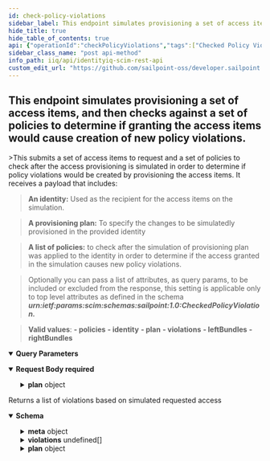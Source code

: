 ```yaml
---
id: check-policy-violations
sidebar_label: This endpoint simulates provisioning a set of access items, and then checks against a set of policies to determine if granting the access items would cause creation of new policy violations.
hide_title: true
hide_table_of_contents: true
api: {"operationId":"checkPolicyViolations","tags":["Checked Policy Violations"],"description":">This submits a set of access items to request and a set of policies to check after the access provisioning is simulated in order to determine if policy violations would be created by provisioning the access items. It receives a payload that includes:  \n\n>**An identity:** Used as the recipient for the access items on the simulation. \n\n>**A provisioning plan:** To specify the changes to be simulatedly provisioned in the provided identity  \n\n>**A list of policies:** to check after the simulation of provisioning plan was applied to the identity in order to determine if the access granted in the simulation causes new policy violations. \n\n>Optionally you can pass a list of attributes, as query params, to be included or excluded from the response, this setting is applicable only to top level attributes as defined in the schema ***urn:ietf:params:scim:schemas:sailpoint:1.0:CheckedPolicyViolation.***  \n\n>**Valid values**: \n**- policies**\n **- identity**\n **- plan**\n **- violations**\n **- leftBundles**\n **- rightBundles** \n","requestBody":{"required":true,"content":{"application/json":{"schema":{"type":"object","properties":{"identity":{"description":"An identity for whom access is requested on the provisioning simulation","type":"string","example":{"identity":"Ryan.Russell"}},"plan":{"description":"A provisioning plan detailing the access to request on the simulation","type":"object","properties":{"value":{"type":"object","properties":{"accounts":{"type":"array","items":{"type":"object","properties":{"op":{"description":"The operation to perform on the provisioning.","type":"string","example":"Modify"},"instance":{"type":"string","example":"null","description":"A particular instance to provision this access to"},"application":{"type":"string","example":"Active_Directory","description":"The application that owns the access items in the request"},"attributes":{"type":"array","items":{"type":"object","properties":{"op":{"description":"The operation to perform on the access item.","type":"string","example":"Add"},"name":{"description":"The type of access item to provision.","type":"string","example":"groupmbr"},"value":{"description":"The name of the access item to provision.","type":"string","example":"UnixAdministration"}}}}}}}}}}},"type":{"type":"string","example":"application/sailpoint.object.ProvisioningPlan+json"},"policies":{"description":"A list of policies to check for new policy violations on the access provisioned by the simulation.","type":"array","items":{"type":"string"},"example":["SOD Policy","Entitlement Policy","RandomPolicyNotExisting"]}}}}}},"responses":{"201":{"description":"Returns a list of violations based on simulated requested access","content":{"application/json":{"schema":{"type":"object","properties":{"identity":{"description":"An identity for whom access was requested on the provisioning simulation","type":"string","example":{"identity":"Ryan.Russell"}},"meta":{"type":"object","properties":{"resourceType":{"description":"","type":"string","example":"CheckedPolicyViolation"}}},"violations":{"type":"array","items":{"properties":{"entitlements":{"description":"An array of the entitlements used in the provisioning simulation.","type":"array","items":{"type":"string"},"example":["a2a","a2b","benefits"]},"policyName":{"description":"The name of the policy that conflicted with the access items provisioned in the simulation causing policy violation.","type":"string","example":"SOD Policy"},"policyType":{"description":"The type of the policy that conflicted with the access items provisioned in the simulation causing policy violation(s).","type":"string","example":"SOD"},"description":{"description":"The description of the policy violation(s) caused by the access provisioned in the simulation.","type":"string","example":"Security design should not be combined with administrative permissions."},"constraintName":{"description":"The specific constraint in the policy that conflicted with the access items provisioned in the simulation.","type":"string","example":" IT SOD-117"},"leftBundles":{"description":"The left set of entitlements defined in the policy constraint in order to check against another set of entitlements for compliance.","type":"array","items":{"type":"string"},"example":["Security Architect - IT"]},"rightBundles":{"description":"The right set of entitlements defined in the policy constraint in order to check against another set of entitlements for compliance.","type":"array","items":{"type":"string"},"example":["Unix Administrator - IT"]}}}},"schemas":{"description":"The SCIM schema for Checked Policy Violations.","type":"array","items":{"type":"string","example":"urn:ietf:params:scim:schemas:sailpoint:1.0:CheckedPolicyViolation"}},"policies":{"description":"The set of policies used to check for conflicting access in the provisioning simulation","type":"array","items":{"type":"string"},"example":["SOD Policy","Entitlement Policy","RandomPolicyNotExisting"]},"plan":{"description":"A provisioning plan detailing the access to request on the simulation","type":"object","properties":{"value":{"type":"object","properties":{"accounts":{"type":"array","items":{"type":"object","properties":{"op":{"description":"The operation performed on the access in the provisioning simulation.","type":"string","example":"Modify"},"instance":{"type":"string","example":"null","description":"A particular instance to provision this access to"},"application":{"type":"string","example":"Active_Directory","description":"The application that owns the access provisioned in the simulation."},"attributes":{"type":"array","items":{"type":"object","properties":{"op":{"description":"The operation performed on the access in the provisioning simulation.","type":"string","example":"Add"},"name":{"description":"The type of provisioned access.","type":"string","example":"groupmbr"},"value":{"description":"The name of the provisioned access items.","type":"string","example":"UnixAdministration"}}}}}}}}},"type":{"type":"string","example":"application/sailpoint.object.ProvisioningPlan+json"}}}}}}}}},"parameters":[{"in":"query","name":"attributes","schema":{"type":"string"},"description":"A list of attributes to indicate what top level attributes to include in the response"},{"in":"query","name":"authnPassword","schema":{"type":"string"},"description":"Password for authentication"},{"in":"query","name":"authnUsername","schema":{"type":"string"},"description":"Username for authentication"},{"in":"query","name":"excludedAttributes","schema":{"type":"string"},"description":"A list of attributes to indicate what top level attributes to exclude from the response"},{"in":"query","name":"lookupByName","schema":{"type":"boolean"},"description":"This is not required in this endpoint, the returned object is a new PolicyViolation and not one returned from the persistence layer. This is inherited from the BaseSCIMResource and is used to override the default id based lookup, and use a name based lookup instead, if for any reason the artifact id is not present.","example":false}],"method":"post","path":"/CheckedPolicyViolations","servers":[{"url":"http://localhost:8080/identityiq/scim/v2","description":"IdentityIQ SCIM server basepath and path to API."}],"security":[{"basicAuth":[]}],"securitySchemes":{"basicAuth":{"type":"http","scheme":"basic"}},"jsonRequestBodyExample":{"identity":{"identity":"Ryan.Russell"},"plan":{"value":{"accounts":[{"op":"Modify","instance":"null","application":"Active_Directory","attributes":[{"op":"Add","name":"groupmbr","value":"UnixAdministration"}]}]}},"type":"application/sailpoint.object.ProvisioningPlan+json","policies":["SOD Policy","Entitlement Policy","RandomPolicyNotExisting"]},"info":{"description":"IdentityIQ REST Endpoint Interface Documentation for SCIM\n","version":"8.3","title":"IdentityIQ SCIM REST API"},"postman":{"name":"This endpoint simulates provisioning a set of access items, and then checks against a set of policies to determine if granting the access items would cause creation of new policy violations.","description":{"content":">This submits a set of access items to request and a set of policies to check after the access provisioning is simulated in order to determine if policy violations would be created by provisioning the access items. It receives a payload that includes:  \n\n>**An identity:** Used as the recipient for the access items on the simulation. \n\n>**A provisioning plan:** To specify the changes to be simulatedly provisioned in the provided identity  \n\n>**A list of policies:** to check after the simulation of provisioning plan was applied to the identity in order to determine if the access granted in the simulation causes new policy violations. \n\n>Optionally you can pass a list of attributes, as query params, to be included or excluded from the response, this setting is applicable only to top level attributes as defined in the schema ***urn:ietf:params:scim:schemas:sailpoint:1.0:CheckedPolicyViolation.***  \n\n>**Valid values**: \n**- policies**\n **- identity**\n **- plan**\n **- violations**\n **- leftBundles**\n **- rightBundles** \n","type":"text/plain"},"url":{"path":["CheckedPolicyViolations"],"host":["{{baseUrl}}"],"query":[{"disabled":false,"description":{"content":"A list of attributes to indicate what top level attributes to include in the response","type":"text/plain"},"key":"attributes","value":""},{"disabled":false,"description":{"content":"Password for authentication","type":"text/plain"},"key":"authnPassword","value":""},{"disabled":false,"description":{"content":"Username for authentication","type":"text/plain"},"key":"authnUsername","value":""},{"disabled":false,"description":{"content":"A list of attributes to indicate what top level attributes to exclude from the response","type":"text/plain"},"key":"excludedAttributes","value":""},{"disabled":false,"description":{"content":"This is not required in this endpoint, the returned object is a new PolicyViolation and not one returned from the persistence layer. This is inherited from the BaseSCIMResource and is used to override the default id based lookup, and use a name based lookup instead, if for any reason the artifact id is not present.","type":"text/plain"},"key":"lookupByName","value":""}],"variable":[]},"header":[{"key":"Content-Type","value":"application/json"},{"key":"Accept","value":"application/json"}],"method":"POST","body":{"mode":"raw","raw":"\"\"","options":{"raw":{"language":"json"}}}}}
sidebar_class_name: "post api-method"
info_path: iiq/api/identityiq-scim-rest-api
custom_edit_url: "https://github.com/sailpoint-oss/developer.sailpoint.com/issues/new?assignees=&labels=&template=bug-report.md&title=%5BBug%5D+Your+Bug+Report+Here Requesting changes to 'This endpoint simulates provisioning a set of access items, and then checks against a set of policies to determine if granting the access items would cause creation of new policy violations.' (check-policy-violations)"
---
```



## This endpoint simulates provisioning a set of access items, and then checks against a set of policies to determine if granting the access items would cause creation of new policy violations.



\>This submits a set of access items to request and a set of policies to check after the access provisioning is simulated in order to determine if policy violations would be created by provisioning the access items. It receives a payload that includes:  

>**An identity:** Used as the recipient for the access items on the simulation. 

>**A provisioning plan:** To specify the changes to be simulatedly provisioned in the provided identity  

>**A list of policies:** to check after the simulation of provisioning plan was applied to the identity in order to determine if the access granted in the simulation causes new policy violations. 

>Optionally you can pass a list of attributes, as query params, to be included or excluded from the response, this setting is applicable only to top level attributes as defined in the schema ***urn:ietf:params:scim:schemas:sailpoint:1.0:CheckedPolicyViolation.***  

>**Valid values**: 
**- policies**
 **- identity**
 **- plan**
 **- violations**
 **- leftBundles**
 **- rightBundles** 


<details style={{"marginBottom":"1rem"}} data-collapsed={false} open={true}><summary style={{}}><strong>Query Parameters</strong></summary><div><ul><ParamsItem className={"paramsItem"} param={{"in":"query","name":"attributes","schema":{"type":"string"},"description":"A list of attributes to indicate what top level attributes to include in the response"}}></ParamsItem><ParamsItem className={"paramsItem"} param={{"in":"query","name":"authnPassword","schema":{"type":"string"},"description":"Password for authentication"}}></ParamsItem><ParamsItem className={"paramsItem"} param={{"in":"query","name":"authnUsername","schema":{"type":"string"},"description":"Username for authentication"}}></ParamsItem><ParamsItem className={"paramsItem"} param={{"in":"query","name":"excludedAttributes","schema":{"type":"string"},"description":"A list of attributes to indicate what top level attributes to exclude from the response"}}></ParamsItem><ParamsItem className={"paramsItem"} param={{"in":"query","name":"lookupByName","schema":{"type":"boolean"},"description":"This is not required in this endpoint, the returned object is a new PolicyViolation and not one returned from the persistence layer. This is inherited from the BaseSCIMResource and is used to override the default id based lookup, and use a name based lookup instead, if for any reason the artifact id is not present.","example":false}}></ParamsItem></ul></div></details><MimeTabs><TabItem label={"application/json"} value={"application/json-schema"}><details style={{}} data-collapsed={false} open={true}><summary style={{"textAlign":"left"}}><strong>Request Body</strong><strong style={{"fontSize":"var(--ifm-code-font-size)","color":"var(--openapi-required)"}}> required</strong></summary><div style={{"textAlign":"left","marginLeft":"1rem"}}></div><ul style={{"marginLeft":"1rem"}}><SchemaItem collapsible={false} name={"identity"} required={false} deprecated={undefined} schemaDescription={"An identity for whom access is requested on the provisioning simulation"} schemaName={"string"} qualifierMessage={undefined} defaultValue={undefined}></SchemaItem><SchemaItem collapsible={true} className={"schemaItem"}><details style={{}}><summary style={{}}><strong>plan</strong><span style={{"opacity":"0.6"}}> object</span></summary><div style={{"marginLeft":"1rem"}}><div style={{"marginTop":".5rem","marginBottom":".5rem"}}>

A provisioning plan detailing the access to request on the simulation

</div><SchemaItem collapsible={true} className={"schemaItem"}><details style={{}}><summary style={{}}><strong>value</strong><span style={{"opacity":"0.6"}}> object</span></summary><div style={{"marginLeft":"1rem"}}><SchemaItem collapsible={true} className={"schemaItem"}><details style={{}}><summary style={{}}><strong>accounts</strong><span style={{"opacity":"0.6"}}> object[]</span></summary><div style={{"marginLeft":"1rem"}}><SchemaItem collapsible={false} name={"op"} required={false} deprecated={undefined} schemaDescription={"The operation to perform on the provisioning."} schemaName={"string"} qualifierMessage={undefined} defaultValue={undefined}></SchemaItem><SchemaItem collapsible={false} name={"instance"} required={false} deprecated={undefined} schemaDescription={"A particular instance to provision this access to"} schemaName={"string"} qualifierMessage={undefined} defaultValue={undefined}></SchemaItem><SchemaItem collapsible={false} name={"application"} required={false} deprecated={undefined} schemaDescription={"The application that owns the access items in the request"} schemaName={"string"} qualifierMessage={undefined} defaultValue={undefined}></SchemaItem><SchemaItem collapsible={true} className={"schemaItem"}><details style={{}}><summary style={{}}><strong>attributes</strong><span style={{"opacity":"0.6"}}> object[]</span></summary><div style={{"marginLeft":"1rem"}}><SchemaItem collapsible={false} name={"op"} required={false} deprecated={undefined} schemaDescription={"The operation to perform on the access item."} schemaName={"string"} qualifierMessage={undefined} defaultValue={undefined}></SchemaItem><SchemaItem collapsible={false} name={"name"} required={false} deprecated={undefined} schemaDescription={"The type of access item to provision."} schemaName={"string"} qualifierMessage={undefined} defaultValue={undefined}></SchemaItem><SchemaItem collapsible={false} name={"value"} required={false} deprecated={undefined} schemaDescription={"The name of the access item to provision."} schemaName={"string"} qualifierMessage={undefined} defaultValue={undefined}></SchemaItem></div></details></SchemaItem></div></details></SchemaItem></div></details></SchemaItem></div></details></SchemaItem><SchemaItem collapsible={false} name={"type"} required={false} deprecated={undefined} schemaDescription={undefined} schemaName={"string"} qualifierMessage={undefined} defaultValue={undefined}></SchemaItem><SchemaItem collapsible={false} name={"policies"} required={false} deprecated={undefined} schemaDescription={"A list of policies to check for new policy violations on the access provisioned by the simulation."} schemaName={"string[]"} qualifierMessage={undefined} defaultValue={undefined}></SchemaItem></ul></details></TabItem></MimeTabs><div><ApiTabs><TabItem label={"201"} value={"201"}><div>

Returns a list of violations based on simulated requested access

</div><div><MimeTabs schemaType={"response"}><TabItem label={"application/json"} value={"application/json"}><SchemaTabs><TabItem label={"Schema"} value={"Schema"}><details style={{}} data-collapsed={false} open={true}><summary style={{"textAlign":"left"}}><strong>Schema</strong></summary><div style={{"textAlign":"left","marginLeft":"1rem"}}></div><ul style={{"marginLeft":"1rem"}}><SchemaItem collapsible={false} name={"identity"} required={false} deprecated={undefined} schemaDescription={"An identity for whom access was requested on the provisioning simulation"} schemaName={"string"} qualifierMessage={undefined} defaultValue={undefined}></SchemaItem><SchemaItem collapsible={true} className={"schemaItem"}><details style={{}}><summary style={{}}><strong>meta</strong><span style={{"opacity":"0.6"}}> object</span></summary><div style={{"marginLeft":"1rem"}}><SchemaItem collapsible={false} name={"resourceType"} required={false} deprecated={undefined} schemaDescription={""} schemaName={"string"} qualifierMessage={undefined} defaultValue={undefined}></SchemaItem></div></details></SchemaItem><SchemaItem collapsible={true} className={"schemaItem"}><details style={{}}><summary style={{}}><strong>violations</strong><span style={{"opacity":"0.6"}}> undefined[]</span></summary><div style={{"marginLeft":"1rem"}}><SchemaItem collapsible={false} name={"entitlements"} required={false} deprecated={undefined} schemaDescription={"An array of the entitlements used in the provisioning simulation."} schemaName={"string[]"} qualifierMessage={undefined} defaultValue={undefined}></SchemaItem><SchemaItem collapsible={false} name={"policyName"} required={false} deprecated={undefined} schemaDescription={"The name of the policy that conflicted with the access items provisioned in the simulation causing policy violation."} schemaName={"string"} qualifierMessage={undefined} defaultValue={undefined}></SchemaItem><SchemaItem collapsible={false} name={"policyType"} required={false} deprecated={undefined} schemaDescription={"The type of the policy that conflicted with the access items provisioned in the simulation causing policy violation(s)."} schemaName={"string"} qualifierMessage={undefined} defaultValue={undefined}></SchemaItem><SchemaItem collapsible={false} name={"description"} required={false} deprecated={undefined} schemaDescription={"The description of the policy violation(s) caused by the access provisioned in the simulation."} schemaName={"string"} qualifierMessage={undefined} defaultValue={undefined}></SchemaItem><SchemaItem collapsible={false} name={"constraintName"} required={false} deprecated={undefined} schemaDescription={"The specific constraint in the policy that conflicted with the access items provisioned in the simulation."} schemaName={"string"} qualifierMessage={undefined} defaultValue={undefined}></SchemaItem><SchemaItem collapsible={false} name={"leftBundles"} required={false} deprecated={undefined} schemaDescription={"The left set of entitlements defined in the policy constraint in order to check against another set of entitlements for compliance."} schemaName={"string[]"} qualifierMessage={undefined} defaultValue={undefined}></SchemaItem><SchemaItem collapsible={false} name={"rightBundles"} required={false} deprecated={undefined} schemaDescription={"The right set of entitlements defined in the policy constraint in order to check against another set of entitlements for compliance."} schemaName={"string[]"} qualifierMessage={undefined} defaultValue={undefined}></SchemaItem></div></details></SchemaItem><SchemaItem collapsible={false} name={"schemas"} required={false} deprecated={undefined} schemaDescription={"The SCIM schema for Checked Policy Violations."} schemaName={"string[]"} qualifierMessage={undefined} defaultValue={undefined}></SchemaItem><SchemaItem collapsible={false} name={"policies"} required={false} deprecated={undefined} schemaDescription={"The set of policies used to check for conflicting access in the provisioning simulation"} schemaName={"string[]"} qualifierMessage={undefined} defaultValue={undefined}></SchemaItem><SchemaItem collapsible={true} className={"schemaItem"}><details style={{}}><summary style={{}}><strong>plan</strong><span style={{"opacity":"0.6"}}> object</span></summary><div style={{"marginLeft":"1rem"}}><div style={{"marginTop":".5rem","marginBottom":".5rem"}}>

A provisioning plan detailing the access to request on the simulation

</div><SchemaItem collapsible={true} className={"schemaItem"}><details style={{}}><summary style={{}}><strong>value</strong><span style={{"opacity":"0.6"}}> object</span></summary><div style={{"marginLeft":"1rem"}}><SchemaItem collapsible={true} className={"schemaItem"}><details style={{}}><summary style={{}}><strong>accounts</strong><span style={{"opacity":"0.6"}}> object[]</span></summary><div style={{"marginLeft":"1rem"}}><SchemaItem collapsible={false} name={"op"} required={false} deprecated={undefined} schemaDescription={"The operation performed on the access in the provisioning simulation."} schemaName={"string"} qualifierMessage={undefined} defaultValue={undefined}></SchemaItem><SchemaItem collapsible={false} name={"instance"} required={false} deprecated={undefined} schemaDescription={"A particular instance to provision this access to"} schemaName={"string"} qualifierMessage={undefined} defaultValue={undefined}></SchemaItem><SchemaItem collapsible={false} name={"application"} required={false} deprecated={undefined} schemaDescription={"The application that owns the access provisioned in the simulation."} schemaName={"string"} qualifierMessage={undefined} defaultValue={undefined}></SchemaItem><SchemaItem collapsible={true} className={"schemaItem"}><details style={{}}><summary style={{}}><strong>attributes</strong><span style={{"opacity":"0.6"}}> object[]</span></summary><div style={{"marginLeft":"1rem"}}><SchemaItem collapsible={false} name={"op"} required={false} deprecated={undefined} schemaDescription={"The operation performed on the access in the provisioning simulation."} schemaName={"string"} qualifierMessage={undefined} defaultValue={undefined}></SchemaItem><SchemaItem collapsible={false} name={"name"} required={false} deprecated={undefined} schemaDescription={"The type of provisioned access."} schemaName={"string"} qualifierMessage={undefined} defaultValue={undefined}></SchemaItem><SchemaItem collapsible={false} name={"value"} required={false} deprecated={undefined} schemaDescription={"The name of the provisioned access items."} schemaName={"string"} qualifierMessage={undefined} defaultValue={undefined}></SchemaItem></div></details></SchemaItem></div></details></SchemaItem></div></details></SchemaItem><SchemaItem collapsible={false} name={"type"} required={false} deprecated={undefined} schemaDescription={undefined} schemaName={"string"} qualifierMessage={undefined} defaultValue={undefined}></SchemaItem></div></details></SchemaItem></ul></details></TabItem><TabItem label={"Example (from schema)"} value={"Example (from schema)"}><ResponseSamples responseExample={"{\n  \"identity\": {\n    \"identity\": \"Ryan.Russell\"\n  },\n  \"meta\": {\n    \"resourceType\": \"CheckedPolicyViolation\"\n  },\n  \"violations\": [\n    {\n      \"entitlements\": [\n        \"a2a\",\n        \"a2b\",\n        \"benefits\"\n      ],\n      \"policyName\": \"SOD Policy\",\n      \"policyType\": \"SOD\",\n      \"description\": \"Security design should not be combined with administrative permissions.\",\n      \"constraintName\": \" IT SOD-117\",\n      \"leftBundles\": [\n        \"Security Architect - IT\"\n      ],\n      \"rightBundles\": [\n        \"Unix Administrator - IT\"\n      ]\n    }\n  ],\n  \"schemas\": [\n    \"urn:ietf:params:scim:schemas:sailpoint:1.0:CheckedPolicyViolation\"\n  ],\n  \"policies\": [\n    \"SOD Policy\",\n    \"Entitlement Policy\",\n    \"RandomPolicyNotExisting\"\n  ],\n  \"plan\": {\n    \"value\": {\n      \"accounts\": [\n        {\n          \"op\": \"Modify\",\n          \"instance\": \"null\",\n          \"application\": \"Active_Directory\",\n          \"attributes\": [\n            {\n              \"op\": \"Add\",\n              \"name\": \"groupmbr\",\n              \"value\": \"UnixAdministration\"\n            }\n          ]\n        }\n      ]\n    },\n    \"type\": \"application/sailpoint.object.ProvisioningPlan+json\"\n  }\n}"} language={"json"}></ResponseSamples></TabItem></SchemaTabs></TabItem></MimeTabs></div></TabItem></ApiTabs></div>
